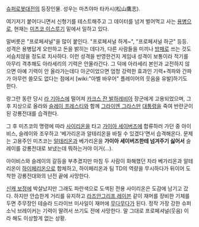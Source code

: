 [[슈퍼로봇대전]]의 등장인물. 성우는 마츠야마 타카시(松山鷹志).

여기저기 붙어다니면서 신형기를 테스트해주고 그 데이터를 넘겨 벌어먹고 사는 [[용병]]으로, 현재는 [[미츠코 이스루기]] 밑에서 일하고 있다. 

말버릇은 "프로페셔널"을 많이 붙인다. "프로페셔널 하게~", "프로페셔널 하군" 등등. 성격은 용병답게 오만하고 돈을 밝히는 데다가, 다른 사람들을 미끼나 [[방패]]로 쓰는 것도 서슴치않을 정도로 치사하다. 이런 성격을 반영한건지 게임내 성격이 보통이라 적기를 아무리 격추해도 아라세리의 기력은 안올라간다. 그 덕에 아라세리 본인과 교전하지 않으면 아예 기력이 안 올라가는데다 아군이었으면 엄청 강력한 효과인 기력+격파와 간파가 아무런 쓸모도 없다는 점에서 [wiki:"아벨 바우어" 플레이어의 웃음을 유발]하기도 한다.

랑그란 동란 당시 [[라 기아스]]에 떨어져 [[카크스 잔 발하레비아]] 장군에게 고용되었으며, 그 후 지상으로 올라와 [[슬레이 프레스티]]와 함께 [[그라이엔 그라스만]] [[대통령]]을 죽여 반란군이 된 강룡전대를 습격한다.

그 후 미츠코의 명령에 따라 [[사이리온]]을 타고 [[가이아 세이버즈]]에 합류하러 가던 중 아이비스, 슬레이와 조우하고 '베가리온과 알테리온을 바칠 수 있겠다'면서 습격해온다. 문제는 고용주인 미츠코는 [[알테리온]]과 베가리온을 '''가이아 세이버즈한테 넘겨주기 싫어서''' 슬레이를 강룡전대로 보냈는데 뭐하는거야 이거(…).

아이비스와 슬레이의 갈등을 부추겼지만 마침 두 사람이 화해했던 차라 베가리온과 알테리온이 [[하이페리온]]으로 합체하고, 하이페리온과 팀 TD의 역량을 무시하다가 뒤이어 도착한 강룡전대와의 난전 끝에 사망한다.

[[신캐 보정]]에 박살났지만 그래도  파란색으로 도색된 전용 사이리온은 도감에 남기고 갔다. 하지만 안습한게 거리를 유지하고 [[라즈안그리프 레이븐]] 같이 재머를 장비한 기체를 두면 주무장인 테슬라 드라이브 미사일이 재머에 [[무다무다]]가 된다. 정작 가장 강한 슈퍼 소닉 브레이커는 기력이 딸려서 쓰기도 전에 사망한다. 말 그대로 프로페셔널(웃음) 이라 해도 이상할게 없는 상황.
